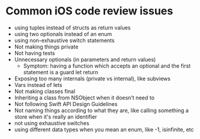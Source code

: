 # Common iOS code review issues
- using tuples instead of structs as return values
- using two optionals instead of an enum
- using non-exhaustive switch statements
- Not making things private
- Not having tests
- Unnecessary optionals (in parameters and return values)
    - Symptom: having a function which accepts an optional and the first statement is a guard let return 
- Exposing too many internals (private vs internal), like subviews
- Vars instead of lets
- Not making classes final
- Inheriting a class from NSObject when it doesn’t need to
- Not following Swift API Design Guidelines
- Not naming things according to what they are, like calling something a store when it's really an identifier
- not using exhaustive switches
- using different data types when you mean an enum, like -1, isinfinite, etc
